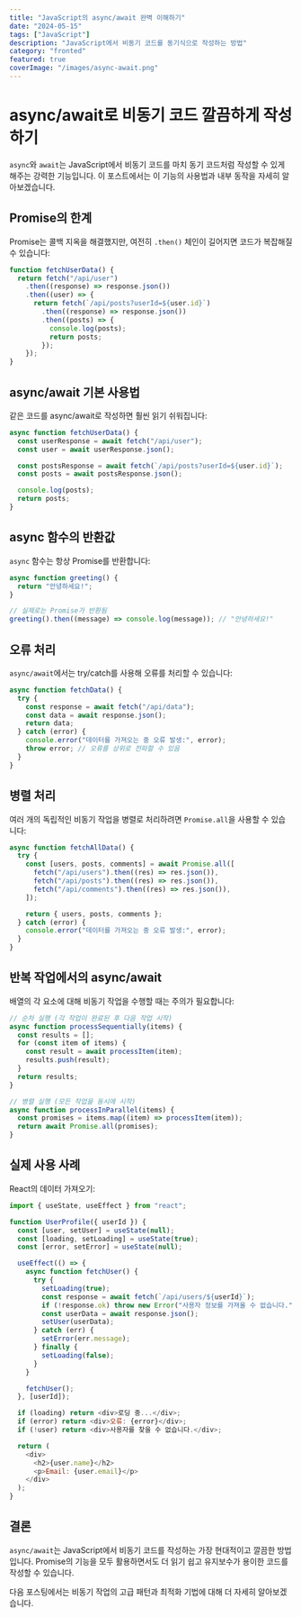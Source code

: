 ```yaml
---
title: "JavaScript의 async/await 완벽 이해하기"
date: "2024-05-15"
tags: ["JavaScript"]
description: "JavaScript에서 비동기 코드를 동기식으로 작성하는 방법"
category: "fronted"
featured: true
coverImage: "/images/async-await.png"
---
```


# async/await로 비동기 코드 깔끔하게 작성하기

`async`와 `await`는 JavaScript에서 비동기 코드를 마치 동기 코드처럼 작성할 수 있게 해주는 강력한 기능입니다. 이 포스트에서는 이 기능의 사용법과 내부 동작을 자세히 알아보겠습니다.

## Promise의 한계

Promise는 콜백 지옥을 해결했지만, 여전히 `.then()` 체인이 길어지면 코드가 복잡해질 수 있습니다:

```javascript
function fetchUserData() {
  return fetch("/api/user")
    .then((response) => response.json())
    .then((user) => {
      return fetch(`/api/posts?userId=${user.id}`)
        .then((response) => response.json())
        .then((posts) => {
          console.log(posts);
          return posts;
        });
    });
}
```

## async/await 기본 사용법

같은 코드를 async/await로 작성하면 훨씬 읽기 쉬워집니다:

```javascript
async function fetchUserData() {
  const userResponse = await fetch("/api/user");
  const user = await userResponse.json();

  const postsResponse = await fetch(`/api/posts?userId=${user.id}`);
  const posts = await postsResponse.json();

  console.log(posts);
  return posts;
}
```

## async 함수의 반환값

`async` 함수는 항상 Promise를 반환합니다:

```javascript
async function greeting() {
  return "안녕하세요!";
}

// 실제로는 Promise가 반환됨
greeting().then((message) => console.log(message)); // "안녕하세요!"
```

## 오류 처리

`async/await`에서는 try/catch를 사용해 오류를 처리할 수 있습니다:

```javascript
async function fetchData() {
  try {
    const response = await fetch("/api/data");
    const data = await response.json();
    return data;
  } catch (error) {
    console.error("데이터를 가져오는 중 오류 발생:", error);
    throw error; // 오류를 상위로 전파할 수 있음
  }
}
```

## 병렬 처리

여러 개의 독립적인 비동기 작업을 병렬로 처리하려면 `Promise.all`을 사용할 수 있습니다:

```javascript
async function fetchAllData() {
  try {
    const [users, posts, comments] = await Promise.all([
      fetch("/api/users").then((res) => res.json()),
      fetch("/api/posts").then((res) => res.json()),
      fetch("/api/comments").then((res) => res.json()),
    ]);

    return { users, posts, comments };
  } catch (error) {
    console.error("데이터를 가져오는 중 오류 발생:", error);
  }
}
```

## 반복 작업에서의 async/await

배열의 각 요소에 대해 비동기 작업을 수행할 때는 주의가 필요합니다:

```javascript
// 순차 실행 (각 작업이 완료된 후 다음 작업 시작)
async function processSequentially(items) {
  const results = [];
  for (const item of items) {
    const result = await processItem(item);
    results.push(result);
  }
  return results;
}

// 병렬 실행 (모든 작업을 동시에 시작)
async function processInParallel(items) {
  const promises = items.map((item) => processItem(item));
  return await Promise.all(promises);
}
```

## 실제 사용 사례

React의 데이터 가져오기:

```javascript
import { useState, useEffect } from "react";

function UserProfile({ userId }) {
  const [user, setUser] = useState(null);
  const [loading, setLoading] = useState(true);
  const [error, setError] = useState(null);

  useEffect(() => {
    async function fetchUser() {
      try {
        setLoading(true);
        const response = await fetch(`/api/users/${userId}`);
        if (!response.ok) throw new Error("사용자 정보를 가져올 수 없습니다.");
        const userData = await response.json();
        setUser(userData);
      } catch (err) {
        setError(err.message);
      } finally {
        setLoading(false);
      }
    }

    fetchUser();
  }, [userId]);

  if (loading) return <div>로딩 중...</div>;
  if (error) return <div>오류: {error}</div>;
  if (!user) return <div>사용자를 찾을 수 없습니다.</div>;

  return (
    <div>
      <h2>{user.name}</h2>
      <p>Email: {user.email}</p>
    </div>
  );
}
```

## 결론

`async/await`는 JavaScript에서 비동기 코드를 작성하는 가장 현대적이고 깔끔한 방법입니다. Promise의 기능을 모두 활용하면서도 더 읽기 쉽고 유지보수가 용이한 코드를 작성할 수 있습니다.

다음 포스팅에서는 비동기 작업의 고급 패턴과 최적화 기법에 대해 더 자세히 알아보겠습니다.
